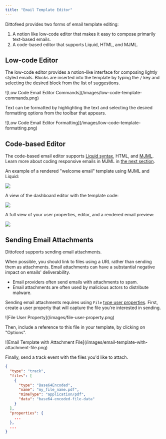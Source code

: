 ```yaml
---
title: "Email Template Editor"
---
```


Dittofeed provides two forms of email template editing:

1. A notion like low-code editor that makes it easy to compose primarily text-based emails.
2. A code-based editor that supports Liquid, HTML, and MJML.

## Low-code Editor

The low-code editor provides a notion-like interface for composing lightly styled emails. Blocks are inserted into the template by typing the `/` key and selecting the desired block from the list of suggestions.

<Frame>
  ![Low Code Email Editor Commands](/images/low-code-template-commands.png)
</Frame>

Text can be formatted by highlighting the text and selecting the desired formatting options from the toolbar that appears.

<Frame>
  ![Low Code Email Editor Formatting](/images/low-code-template-formatting.png)
</Frame>


## Code-based Editor

The code-based email editor supports [Liquid syntax](https://liquidjs.com/tutorials/intro-to-liquid.html), HTML, and [MJML](https://mjml.io/). Learn more about coding responsive emails in MJML in [the next section](/resources/templates/mjml).

An example of a rendered "welcome email" template using MJML and Liquid:

<Frame>
  <img src="/images/mjml-welcome-template-rendered.png" />
</Frame>

A view of the dashboard editor with the template code:

<Frame>
  <img src="/images/mjml-welcome-template-code.png" />
</Frame>

A full view of your user properties, editor, and a rendered email preview:

<Frame>
  <img src="/images/email-editor-full-view-with-mjml.png" />
</Frame>

## Sending Email Attachments

Dittofeed supports sending email attachments.

<Warning>
  When possible, you should link to files using a URL rather than sending them as attachments. Email attachments can have a substantial negative impact on emails' deliverability.

  * Email providers often send emails with attachments to spam.
  * Email attachments are often used by malicious actors to distribute malware.
</Warning>

Sending email attachments requires using `File` [type user properties](/resources/user-property-types/file). First, create a user property that will capture the file you're interested in sending.

<Frame>
  ![File User Property](/images/file-user-property.png)
</Frame>

Then, include a reference to this file in your template, by clicking on "Options".

<Frame>
  ![Email Template with Attachment File](/images/email-template-with-attachment-file.png)
</Frame>

Finally, send a track event with the files you'd like to attach.

```json
{
  "type": "track",
  "files": [
    {
      "type": "Base64Encoded",
      "name": "my_file_name.pdf",
      "mimeType": "application/pdf",
      "data": "base64-encoded-file-data"
    }
  ],
  "properties": {
    ...
  },
  ...
}
```
